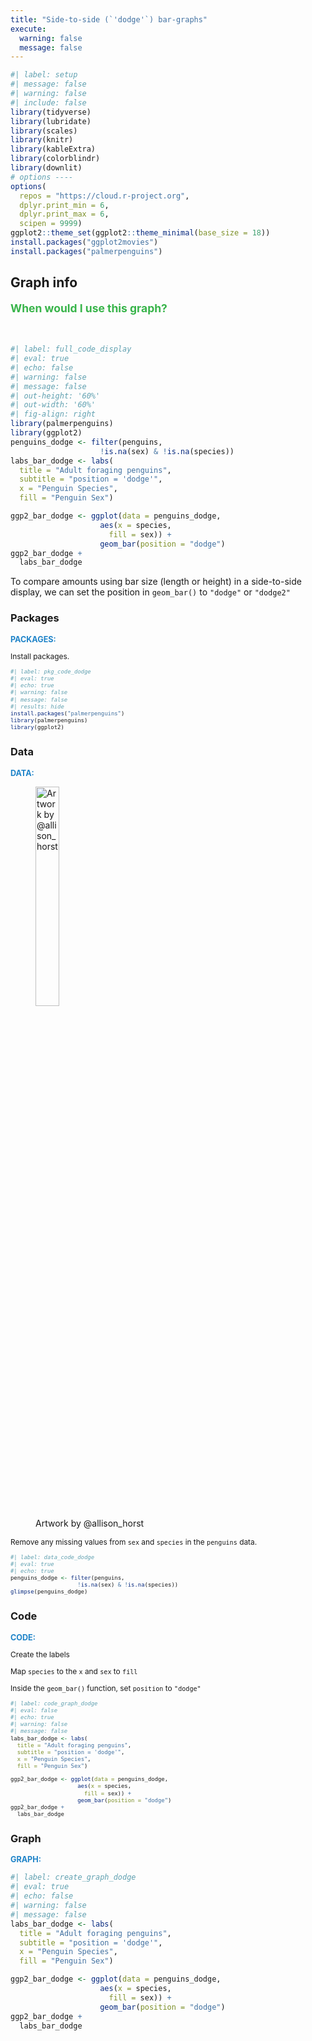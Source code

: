 ```yaml
---
title: "Side-to-side (`'dodge'`) bar-graphs"
execute:
  warning: false
  message: false
---
```


```r
#| label: setup
#| message: false
#| warning: false
#| include: false
library(tidyverse)
library(lubridate)
library(scales)
library(knitr)
library(kableExtra)
library(colorblindr)
library(downlit)
# options ----
options(
  repos = "https://cloud.r-project.org",
  dplyr.print_min = 6, 
  dplyr.print_max = 6, 
  scipen = 9999)
ggplot2::theme_set(ggplot2::theme_minimal(base_size = 18))
install.packages("ggplot2movies")
install.packages("palmerpenguins")
```



:::: {.callout-tip collapse="false"}
## Graph info
::: {style="font-size: 1.25em; color: #38B44A;"}
**When would I use this graph?**
:::

<br>

```r
#| label: full_code_display
#| eval: true
#| echo: false
#| warning: false
#| message: false
#| out-height: '60%'
#| out-width: '60%'
#| fig-align: right
library(palmerpenguins) 
library(ggplot2)
penguins_dodge <- filter(penguins,
                    !is.na(sex) & !is.na(species))
labs_bar_dodge <- labs(
  title = "Adult foraging penguins",
  subtitle = "position = 'dodge'",
  x = "Penguin Species",
  fill = "Penguin Sex")

ggp2_bar_dodge <- ggplot(data = penguins_dodge,
                    aes(x = species,
                      fill = sex)) +
                    geom_bar(position = "dodge")
ggp2_bar_dodge +
  labs_bar_dodge
```

To compare amounts using bar size (length or height) in a side-to-side display, we can set the position in `geom_bar()` to `"dodge"` or `"dodge2"`

::::


:::: {.panel-tabset}

### Packages

::: {style="font-size: 0.90em; color: #1e83c8;"}
**PACKAGES:**
:::

::: {style="font-size: 0.85em;"}
Install packages.
:::


::: {style="font-size: 0.75em;"}
```r
#| label: pkg_code_dodge
#| eval: true
#| echo: true
#| warning: false
#| message: false
#| results: hide
install.packages("palmerpenguins")
library(palmerpenguins) 
library(ggplot2)
```
:::

### Data

::: {style="font-size: 0.90em; color: #1e83c8;"}
**DATA:**
:::

![Artwork by @allison_horst](../www/lter_penguins.png){fig-align="right" width="30%" height="30%"}

::: {style="font-size: 0.85em;"}
Remove any missing values from `sex` and `species` in the `penguins` data.
:::

::: {style="font-size: 0.75em;"}
```r
#| label: data_code_dodge
#| eval: true
#| echo: true
penguins_dodge <- filter(penguins,
                    !is.na(sex) & !is.na(species))
glimpse(penguins_dodge)
```
:::
::::

:::: {.panel-tabset}

### Code

::: {style="font-size: 0.90em; color: #1e83c8;"}
**CODE:**
:::

::: {style="font-size: 0.85em;"}

Create the labels

Map `species` to the `x` and `sex` to `fill`

Inside the `geom_bar()` function, set `position` to `"dodge"`

:::

::: {style="font-size: 0.75em;"}
```r
#| label: code_graph_dodge
#| eval: false
#| echo: true 
#| warning: false
#| message: false
labs_bar_dodge <- labs(
  title = "Adult foraging penguins",
  subtitle = "position = 'dodge'",
  x = "Penguin Species",
  fill = "Penguin Sex")

ggp2_bar_dodge <- ggplot(data = penguins_dodge,
                    aes(x = species,
                      fill = sex)) +
                    geom_bar(position = "dodge")
ggp2_bar_dodge +
  labs_bar_dodge
```
:::

### Graph

::: {style="font-size: 0.90em; color: #1e83c8;"}
**GRAPH:**
:::

```r
#| label: create_graph_dodge
#| eval: true
#| echo: false
#| warning: false
#| message: false
labs_bar_dodge <- labs(
  title = "Adult foraging penguins",
  subtitle = "position = 'dodge'",
  x = "Penguin Species",
  fill = "Penguin Sex")

ggp2_bar_dodge <- ggplot(data = penguins_dodge,
                    aes(x = species,
                      fill = sex)) +
                    geom_bar(position = "dodge")
ggp2_bar_dodge +
  labs_bar_dodge
```

::::
